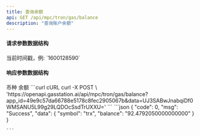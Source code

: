 ```yaml
---
title: 查询余额
api: GET /api/mpc/tron/gas/balance
description: "查询账户余额"
---
```


#### 请求参数数据结构

<ParamField query="time" type="string" required>
  当前时间戳，例: `1600128590`
</ParamField>

#### 响应参数数据结构

<Expandable title="object">
  <ResponseField name="symbol" type="string">
    币种
  </ResponseField>
  <ResponseField name="balance" type="string">
    余额
  </ResponseField>
</Expandable>

<RequestExample>
  ```curl cURL curl -X POST \
  'https://openapi.gasstation.ai/api/mpc/tron/gas/balance?app_id=49e9c57da66788e5178c8fec2905067b&data=UJ3SABwJnabqiDf0WMSANU5L99g29LQDOcSsdTrUXXU='
  ```
</RequestExample>

<ResponseExample>
    ```json
    {
        "code": 0,
        "msg": "Success",
        "data": {
                "symbol": "trx",
                "balance": "92.4792050000000000"
        }
    }

    ```

</ResponseExample>

